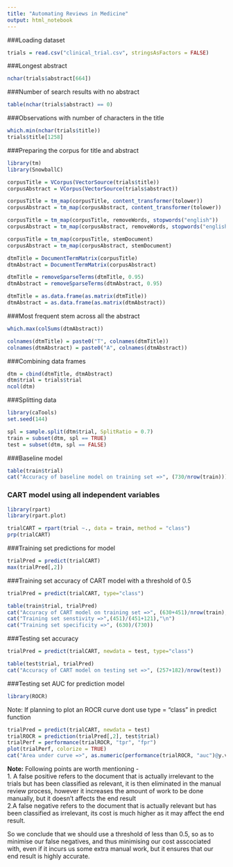 ```yaml
---
title: "Automating Reviews in Medicine"
output: html_notebook
---
```



###Loading dataset

```r
trials = read.csv("clinical_trial.csv", stringsAsFactors = FALSE)
```

###Longest abstract

```r
nchar(trials$abstract[664])
```

###Number of search results with no abstract

```r
table(nchar(trials$abstract) == 0)
```

###Observations with number of characters in the title

```r
which.min(nchar(trials$title))
trials$title[1258]
```

###Preparing the corpus for title and abstract

```r
library(tm)
library(SnowballC)
```

```r
corpusTitle = VCorpus(VectorSource(trials$title))
corpusAbstract = VCorpus(VectorSource(trials$abstract))
```

```r
corpusTitle = tm_map(corpusTitle, content_transformer(tolower))
corpusAbstract = tm_map(corpusAbstract, content_transformer(tolower))
```

```r
corpusTitle = tm_map(corpusTitle, removeWords, stopwords("english"))
corpusAbstract = tm_map(corpusAbstract, removeWords, stopwords("english"))
```

```r
corpusTitle = tm_map(corpusTitle, stemDocument)
corpusAbstract = tm_map(corpusAbstract, stemDocument)
```

```r
dtmTitle = DocumentTermMatrix(corpusTitle)
dtmAbstract = DocumentTermMatrix(corpusAbstract)
```

```r
dtmTitle = removeSparseTerms(dtmTitle, 0.95)
dtmAbstract = removeSparseTerms(dtmAbstract, 0.95)
```

```r
dtmTitle = as.data.frame(as.matrix(dtmTitle))
dtmAbstract = as.data.frame(as.matrix(dtmAbstract))
```

###Most frequent stem across all the abstract

```r
which.max(colSums(dtmAbstract))
```
```r
colnames(dtmTitle) = paste0("T", colnames(dtmTitle))
colnames(dtmAbstract) = paste0("A", colnames(dtmAbstract))
```

###Combining data frames

```r
dtm = cbind(dtmTitle, dtmAbstract)
dtm$trial = trials$trial
ncol(dtm)
```

###Splitting data

```r
library(caTools)
set.seed(144)
```

```r
spl = sample.split(dtm$trial, SplitRatio = 0.7)
train = subset(dtm, spl == TRUE)
test = subset(dtm, spl == FALSE)
```


###Baseline model

```r
table(train$trial)
cat("Accuracy of baseline model on training set =>", (730/nrow(train)))
```

### CART model using all independent variables

```r
library(rpart)
library(rpart.plot)
```

```r
trialCART = rpart(trial ~., data = train, method = "class")
prp(trialCART)
```






###Training set predictions for model

```r
trialPred = predict(trialCART)
max(trialPred[,2])
```


###Training set accuracy of CART model with a threshold of 0.5

```r
trialPred = predict(trialCART, type="class")
```

```r
table(train$trial, trialPred)
cat("Accuracy of CART model on training set =>", (630+451)/nrow(train),"\n")
cat("Training set senstivity =>",(451)/(451+121),"\n")
cat("Training set specificity =>", (630)/(730))
```

###Testing set accuracy

```r
trialPred = predict(trialCART, newdata = test, type="class")
```

```r
table(test$trial, trialPred)
cat("Accuracy of CART model on testing set =>", (257+182)/nrow(test))
```

###Testing set AUC for prediction model

```r
library(ROCR)
```

Note: If planning to plot an ROCR curve dont use type = "class" in predict function

```r
trialPred = predict(trialCART, newdata = test)
trialROCR = prediction(trialPred[,2], test$trial)
trialPerf = performance(trialROCR, "tpr", "fpr")
plot(trialPerf, colorize = TRUE)
cat("Area under curve =>", as.numeric(performance(trialROCR, "auc")@y.values))
```



**Note:** Following points are worth mentioning -  
1. A false positive refers to the document that is actually irrelevant to the trials but has been classified as relevant, it is then eliminated in the manual review process, however it increases the amount of work to be done manually, but it doesn't affects the end result   
2.A false negative refers to the document that is actually relevant but has been classified as irrelevant, its cost is much higher as it may affect the end result.  

So we conclude that we should use a threshold of less than 0.5, so as to minimise our false negatives, and thus minimising our cost asscociated with, even if it incurs us some extra manual work, but it ensures that our end result is highly accurate.
